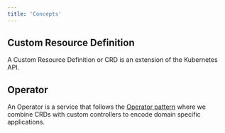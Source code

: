 ```yaml
---
title: 'Concepts'
---
```


## Custom Resource Definition

A Custom Resource Definition or CRD is an extension of the Kubernetes API. 

## Operator

An Operator is a service that follows the [Operator pattern](https://coreos.com/blog/introducing-operators.html)
where we combine CRDs with custom controllers to encode domain specific applications.
